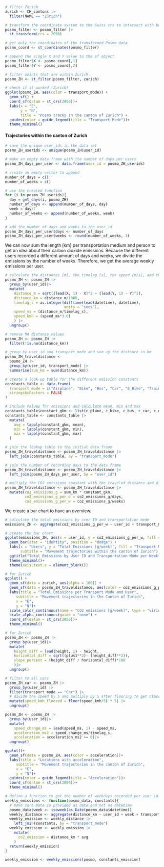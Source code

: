 ```r
# filter Zurich
zurich <- CH_cantons |> 
  filter(NAME == "Zürich")

# transform the coordinate system to the Swiss crs to intersect with boundaries
posmo_filter <- posmo_filter |>
  st_transform(crs = 2056)

# get only the coordinates of the transformed Posmo data
posmo_coord <- st_coordinates(posmo_filter)

# append the single X and Y value to the sf object
posmo_filter$X <- posmo_coord[,1]
posmo_filter$Y <- posmo_coord[,2]

# filter points that are within Zurich
posmo_ZH <- st_filter(posmo_filter, zurich)

# check if it worked (Zurich)
ggplot(posmo_ZH, aes(color = transport_mode)) + 
  geom_sf() +
  coord_sf(datum = st_crs(2056))+
  labs(x = "E",
       y = "N",
       title = "Posmo tracks in the canton of Zurich") +
  guides(color = guide_legend(title = "Transport Mode"))+
  theme_minimal()
```

#### Trajectories within the canton of Zurich

```r
# save the unique user_ids in the data set
posmo_ZH_userids <- unique(posmo_ZH$user_id) 

# make an empty data frame with the number of days per users
posmo_ZH_days_per_user <- data.frame(user_id = posmo_ZH_userids)

# create an empty vector to append
number_of_days = c()
number_of_weeks = c()

# use the created function
for (i in posmo_ZH_userids){
  day = get_days(i, posmo_ZH)
  number_of_days <- append(number_of_days, day)
  week = day/7
  number_of_weeks <- append(number_of_weeks, week)
}

# add the number of days and weeks to the user_id
posmo_ZH_days_per_user$days <- number_of_days
posmo_ZH_days_per_user$weeks <- round(number_of_weeks, 3)

```

We can now sum the length [km] per transportation medium and person to get an idea about their carbon dioxide emissions. Because the different users recorded a different amount of days and weeks, we divide the emissions by the number of weeks. Therefore, we get the average weekly emissions per user.

```r
# calculate the distances [m], the timelag [s], the speed [m/s], and the speed [km/h]: use group_by to make sure it only calculates for one user id and not between different user ids
posmo_ZH <- posmo_ZH |>
  group_by(user_id)|>
  mutate(
    distance_m = sqrt((lead(X, 1) - X)^2 + (lead(Y, 1) - Y)^2),
    distance_km = distance_m/1000,
    timelag_s = as.integer(difftime(lead(datetime), datetime),
                           units = "secs"),
    speed_ms = (distance_m/timelag_s),
    speed_kmh = (speed_ms*3.6)
    ) |>
  ungroup()

# remove NA distance values
posmo_ZH <- posmo_ZH |> 
  filter(!is.na(distance_km))

# group by user_id and transport_mode and sum up the distance in km
posmo_ZH_traveldistance <- 
  posmo_ZH |> 
  group_by(user_id, transport_mode) |>
  summarise(sum_km = sum(distance_km))

# create a look-up table for the different emission constants
constants_table <- data.frame(
  transport_mode = c("Airplane", "Bike", "Bus", "Car", "E_Bike", "Train", "Tram"),
  stringsAsFactors = FALSE
)

# include values for emissions and calculate mean, min and max
constants_table$constant_gkm <- list(c_plane, c_bike, c_bus, c_car, c_ebike, c_train, c_tram) 
constants_table <- constants_table |>
  mutate(
    avg = lapply(constant_gkm, mean),
    min = lapply(constant_gkm, min),
    max = lapply(constant_gkm, max)
  )

# join the lookup table to the initial data frame
posmo_ZH_traveldistance <- posmo_ZH_traveldistance |> 
  left_join(constants_table, by = "transport_mode")

# join the number of recording days to the data frame
posmo_ZH_traveldistance <- posmo_ZH_traveldistance |> 
  left_join(posmo_ZH_days_per_user, by = "user_id")

# multiply the CO2 emissions constant with the traveled distance and divide by the number of recorded days/weeks
posmo_ZH_traveldistance <- posmo_ZH_traveldistance |>
  mutate(co2_emissions_g = sum_km * constant_gkm,
         co2_emissions_g_per_d = co2_emissions_g/days,
         co2_emissions_g_per_w = co2_emissions_g/weeks)

```

We create a bar chart to have an overview.

```r
# calculate the total emissions by user ID and transportation mode
emissions_ZH <- aggregate(co2_emissions_g_per_w ~ user_id + transport_mode, posmo_ZH_traveldistance, sum)

# create the bar chart
ggplot(emissions_ZH, aes(x = user_id, y = co2_emissions_g_per_w, fill = transport_mode)) +
  geom_bar(stat = "identity", position = "dodge") +
  labs(x = "Users", y = "Total Emissions [g/week]", fill = "Transport Mode",
       subtitle = "Movement trajectories within the canton of Zurich") +
  ggtitle("Total Emissions by User ID and Transportation Mode per Week") +
  theme_minimal()+
  theme(axis.text.x = element_blank())
```

```r
# for Zurich
ggplot() + 
  geom_sf(data = zurich, aes(alpha = 100)) +
  geom_sf(data = posmo_ZH_traveldistance, aes(color = co2_emissions_g_per_w))+
  labs(title = "Total Emissions per Transport Mode and User",
     subtitle = "Movement trajectories in the Canton of Zurich",
     x = "E",
     y = "N")+
  scale_color_continuous(name = "CO2 emissions [g/week]", type = "viridis")+
  scale_alpha_continuous(guide = "none") +
  coord_sf(datum = st_crs(2056))+
  theme_minimal()

```

```r
# for Zurich
posmo_ZH <- posmo_ZH |>
  group_by(user_id)|>
  mutate(
    height_diff = lead(height, 1) - height,
    horizontal_diff = sqrt((plus1**2)- (height_diff**2)),
    slope_percent = (height_diff / horizontal_diff)*100
    )|>
  ungroup()

```

```r
# filter to all cars
posmo_ZH_car <- posmo_ZH |>
  group_by(user_id) |>
  filter(transport_mode == "Car") |>
  # divide the speed by 5 and multiply by 5 after flooring to get classes of interval 5
  mutate(speed_kmh_floored = floor(speed_kmh/5) * 5) |>
  ungroup()

```

```r
posmo_ZH <- posmo_ZH |>
  group_by(user_id)|>
  mutate(
    speed_change_ms = lead(speed_ms, 1) - speed_ms,
    acceleration_ms2 = speed_change_ms/timelag_s,
    acceleration = acceleration_ms2 >= 0)|>
  ungroup()
```

```r
ggplot()+
  geom_sf(data = posmo_ZH, aes(color = acceleration))+
  labs(title = "Locations with acceleration",
     subtitle = "Movement trajectories in the canton of Zurich",
     x = "E",
     y = "N")+
  guides(color = guide_legend(title = "Acceleration"))+
  coord_sf(datum = st_crs(2056))+
  theme_minimal()
```

```r
# define a function to get the number of weekdays recorded per user id using the average
weekly_emissions <- function(posmo_data, constants){
  # make sure Date is provided as date and not as datetime
  posmo_data$week <- isoweek(as.Date(posmo_data$datetime))
  weekly_distance <- aggregate(distance_km ~ user_id + week + transport_mode, posmo_data, FUN = sum)
  weekly_emission <- weekly_distance |>
    left_join(constants, by = "transport_mode")
  weekly_emission <- weekly_emission |>
    mutate(
      co2_emission = distance_km * avg
    )
  return(weekly_emission)
}

weekly_emission <- weekly_emissions(posmo, constants_emission)
```